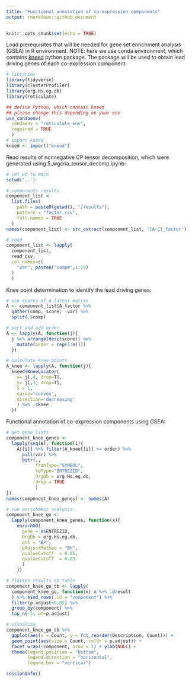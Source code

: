 ```yaml
---
title: "Functional annotation of co-expression components"
output: rmarkdown::github_document
---
```


```r
knitr::opts_chunk$set(echo = TRUE)

```

Load prerequisites that will be needed for gene set enrichment analysis (GSEA) in R environment. NOTE: here we use conda environment, which contains [kneed](https://kneed.readthedocs.io/en/stable/) python package. The package will be used to obtain lead driving genes of each co-expression component.
```r

# libraries
library(tidyverse)
library(clusterProfiler)
library(org.Hs.eg.db)
library(reticulate)

## define Python, which contain kneed
## please change this depending on your env
use_condaenv(
  condaenv = "reticulate_env",
  required = TRUE
  )
# import kneed
kneed <- import("kneed")

```

Read results of nonnegative CP tensor decomposition, which were generated using 5_wgcna_tensor_decomp.ipynb:
```r

# set wd to main
setwd('..')

# components results
component_list <- 
  list.files(
    path = paste0(getwd(), "/results"),
    pattern = "factor.csv",
    full.names = TRUE
  )
names(component_list) <- str_extract(component_list, "[A-C]_factor")

# read
component_list <- lapply(
  component_list,
  read_csv,
  col_names=c(
    "var", paste0("comp#",1:10)
  )
  )

```

Knee point determination to identify the lead driving genes:
```r

# use scores of A latent matrix
A <- component_list$A_factor %>%
  gather(comp, score, -var) %>% 
  split(.$comp)

# sort and add order
A <- lapply(A, function(j){
  j %>% arrange(desc(score)) %>% 
    mutate(order = rep(1:n()))
  })

# calculate knee points
A_knee <- lapply(A, function(j){
  kneed$KneeLocator(
    x= j[,4, drop=T],
    y= j[,3, drop=T],
    S = 1,
    curve='convex',
    direction='decreasing'
    ) %>% .$knee
  })

```

Functional annotation of co-expression components using GSEA:
```r

# get gene lists
component_knee_genes <- 
  lapply(seq(A), function(i){
    A[[i]] %>% filter(A_knee[[i]] >= order) %>% 
      pull(var) %>%
      bitr(.,
           fromType="SYMBOL",
           toType="ENTREZID",
           OrgDb = org.Hs.eg.db,
           drop = TRUE
           )
})
names(component_knee_genes) <- names(A)

# run enrichment analysis
component_knee_go <- 
  lapply(component_knee_genes, function(x){
    enrichGO(
      gene = x$ENTREZID,
      OrgDb = org.Hs.eg.db,
      ont = "BP",
      pAdjustMethod = "BH", 
      pvalueCutoff  = 0.05,
      qvalueCutoff  = 0.05
      )
    })

# flatten results to table
component_knee_go_tb <- lapply(
  component_knee_go, function(x) x %>% .@result
  ) %>% bind_rows(.id = "component") %>%
  filter(p.adjust<0.05) %>%
  group_by(component) %>%
  top_n(-5, wt=p.adjust)

# visualize
component_knee_go_tb %>% 
  ggplot(aes(x = Count, y = fct_reorder(Description, Count))) + 
  geom_point(aes(size = Count, color = p.adjust)) +
  facet_wrap(~component, nrow = 1) + ylab(NULL) +
  theme(legend.position = "bottom",
        legend.direction = "horizontal",
        legend.box = "vertical")

```
```r
sessionInfo()
```

